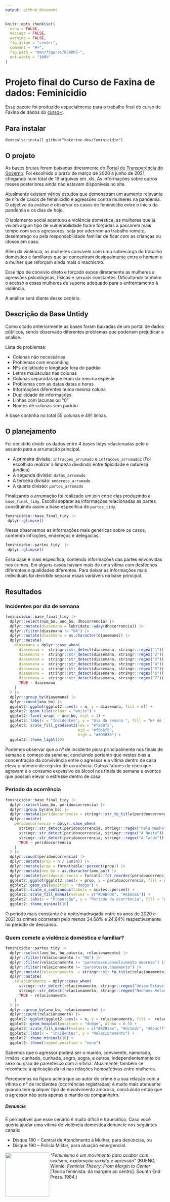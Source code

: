 ```yaml
---
output: github_document
---
```


<!-- README.md is generated from README.Rmd. Please edit that file -->

```r
knitr::opts_chunk$set(
  echo = FALSE, 
  message = FALSE, 
  warning = FALSE,
  fig.align = "center",
  comment = "#>",
  fig.path = "man/figures/README-",
  out.width = "100%"
)
```

# Projeto final do Curso de Faxina de dados: Feminícidio

Esse pacote foi produzido especialmente para o trabalho final do curso de Faxina de dados do [curso-r](https://curso-r.com/). 


## Para instalar 

``` 
devtools::install_github("katerine-dev/feminicidio")
```

## O projeto

As bases brutas foram baixadas diretamente do [Portal de Transparência do Governo]( http://www.ssp.sp.gov.br/transparenciassp/). 
Foi escolhido o prazo de março de 2020 a junho de 2021, chegando num total de 16 arquivos em .xls. As informações sobre outros meses posteriores ainda não estavam disponíveis no site. 

Atualmente existem vários estudos que demonstram um aumento relevante de nºs de casos de feminicídio e agressões contra mulheres na pandemia. O objetivo da análise é observar os casos de feminicídio entre o início da pandemia e os dias de hoje. 

O isolamento social acentuou a violência doméstica, as mulheres que já viviam algum tipo de vulnerabilidade foram forçadas a passarem mais tempo com seus agressores, seja por aderirem ao trabalho remoto, desemprego ou pela responsabilidade familiar de ficar com as crianças ou idosos em casa. 

Além da violência, as mulheres convivem com uma sobrecarga do trabalho doméstico e familiares que se concentram desigualmente entre o homem e a mulher que reforçam ainda mais o machismo. 

Esse tipo de convívio direto e forçado expos diretamente as mulheres a  agressões psicológicas, físicas e sexuais constantes. Dificultando também o acesso a essas mulheres de suporte adequado para o enfrentamento à violência. 

A análise será diante desse cenário.


## Descrição da Base Untidy

Como citado anteriormente as bases foram baixadas de um portal de dados públicos, sendo observado diferentes problemas que poderiam prejudicar a análise. 

Lista de problemas: 

- Colunas não necessárias
- Problemas com enconding
- Nºs de latitude e longitude fora do padrão
- Letras maiúsculas nas colunas
- Colunas separadas que eram da mesma espécie
- Problemas com as datas datas e horas
- Informações diferentes numa mesma coluna 
- Duplicidade de informações 
- Linhas com lacunas ou "0" 
- Nomes de colunas sem padrão

A base continha no total 55 colunas e 491 linhas. 

## O planejamento 

Foi decidido dividir os dados entre 4 bases tidys relacionadas pelo o assunto para a arrumação principal.

- A primeira divisão: `infracoes_arrumado` e `infracoes_arrumado2` (Foi escolhido realizar a limpeza dividindo entre tipicidade e natureza jurídica)
- A segunda divisão: `datas_arrumado`
- A terceira divisão: `endereco_arrumado`
- A quarta divisão: `partes_arrumado`

Finalizando a arrumação foi realizado um join entre elas produzindo a `base_final_tidy`. Escolhi separar as informações relacionadas as partes constituindo assim a base específica de `partes_tidy`.

```r
feminicidio::base_final_tidy |>  
 dplyr::glimpse()
```
Nessa observamos as informações mais genéricas sobre os casos, contendo infrações, endereços e delegacias. 

```r
feminicidio::partes_tidy  |>  
 dplyr::glimpse()
```
Essa base é mais específica, contendo informações das partes envonvidas nos crimes. Em alguns casos haviam mais de uma vítima com desfechos diferentes e qualidades diferentes. Para deixar as informações mais individuais foi decidido separar essas variáveis da base principal. 

## Resultados 

### Incidentes por dia de semana 

```r
feminicidio::base_final_tidy |>
  dplyr::select(num_bo, ano_bo, dhocorrencia) |>
  dplyr::mutate(diasemana = lubridate::wday(dhocorrencia)) |>
  dplyr::filter(diasemana != "NA") |>
  dplyr::mutate(diasemana = as.character(diasemana)) |>
  dplyr::mutate(
    diasemana = dplyr::case_when(
      diasemana =  stringr::str_detect(diasemana, stringr::regex("1")) ~ "Segunda",
      diasemana =  stringr::str_detect(diasemana, stringr::regex("2")) ~ "Terça",
      diasemana =  stringr::str_detect(diasemana, stringr::regex("3")) ~ "Quarta",
      diasemana =  stringr::str_detect(diasemana, stringr::regex("4")) ~ "Quinta",
      diasemana =  stringr::str_detect(diasemana, stringr::regex("5")) ~ "Sexta",
      diasemana =  stringr::str_detect(diasemana, stringr::regex("6")) ~ "Sábado",
      diasemana =  stringr::str_detect(diasemana, stringr::regex("7")) ~ "Domingo",
      TRUE ~ diasemana
    )
  ) |>
  dplyr::group_by(diasemana) |>
  dplyr::count(ano_bo) |>
  ggplot2::ggplot(ggplot2::aes(x = n, y = diasemana, fill = n)) +
  ggplot2::geom_tile(colour = "white") +
  ggplot2::facet_wrap( ~ ano_bo, ncol = 1) +
  ggplot2::labs(x = "Incidentes", y = "Dia da semana ", fill = "Nº de Incidentes") +
  ggplot2::scale_fill_gradient2(low = "#fad8fa",
                                mid = "#f5b6f5",
                                high = "#300630") +
  ggplot2::theme_light(10)
```

Podemos observar que o nº de incidente piora principalmente nos finais de semana e começo da semana, concluindo portanto que nestes dias a concentração da convivência entre o agressor e a vítima dentro de casa eleva o número de registro de ocorrência. Outros fatores de risco que agravam é o consumo excessivo de álcool nos finais de semana e eventos que possam elevar o estresse dentro de casa. 

### Período da ocorrência

```r

feminicidio::base_final_tidy |>
  dplyr::select(ano_bo, peridoocorrencia) |>
  dplyr::group_by(ano_bo) |>
  dplyr::mutate(peridoocorrencia = stringr::str_to_title(peridoocorrencia)) |>
  dplyr::mutate(
    peridoocorrencia = dplyr::case_when(
      stringr::str_detect(peridoocorrencia, stringr::regex("Pela Manha")) ~ "Pela Manhã",
      stringr::str_detect(peridoocorrencia, stringr::regex("A Noite")) ~ "Noite",
      stringr::str_detect(peridoocorrencia, stringr::regex("A Tarde")) ~ "Tarde",
      TRUE ~ peridoocorrencia
    )
  ) |>
  dplyr::count(peridoocorrencia) |>
  dplyr::mutate(prop = n / sum(n)) |>
  dplyr::mutate(prop = formattable::percent(prop)) |>
  dplyr::mutate(ano_bo = as.character(ano_bo)) |>
  dplyr::mutate(peridoocorrencia = forcats::fct_reorder(peridoocorrencia, n)) |>
  ggplot2::ggplot(ggplot2::aes(x = prop, y = peridoocorrencia, fill = ano_bo)) +
  ggplot2::geom_col(position = "dodge") +
  ggplot2::scale_x_continuous(labels = scales::percent) +
  ggplot2::scale_fill_manual(values = c("#D8BFD8", "#EE82EE")) +
  ggplot2::labs(x = "Proporção", y = "Periodo da ocorrência", fill = "Ano") +
  ggplot2::theme_minimal(10)
```

O período mais constante é a noite/madrugada entre os anos de 2020 e 2021 os crimes ocorreram pelo menos 34.68% e 24.64% respectivamente no período de descanso. 

### Quem comete a violência doméstica e familiar? 

```r
feminicidio::partes_tidy |>
  dplyr::select(ano_bo, bo_autoria, relacionamento) |>
  dplyr::filter(relacionamento != "NA") |>
  dplyr::filter(relacionamento != "parentesco,envolvimento amoroso") |>
  dplyr::filter(relacionamento != "parentesco,casamento") |>
  dplyr::mutate(relacionamento  = stringr::str_to_title(relacionamento)) |>
  dplyr::mutate(
    relacionamento = dplyr::case_when(
      stringr::str_detect(relacionamento, stringr::regex("Uniao Estavel")) ~ "União Estável",
      stringr::str_detect(relacionamento, stringr::regex("Nenhuma Relacao")) ~ "Nenhuma Relação",
      TRUE ~ relacionamento
    )
  ) |>
  dplyr::group_by(ano_bo, relacionamento) |>
  dplyr::count(relacionamento) |>
  ggplot2::ggplot(ggplot2::aes(x = n, y = relacionamento, fill =  relacionamento)) +
  ggplot2::geom_boxplot(position = "dodge", alpha = 0.5) +
  ggplot2::scale_fill_manual(values = c("#8282ee", "#dc1edc", "#8eacff", "#b882ee", "#e49aa5")) +
  ggplot2::labs(x = "Incidentes", y = "Relacionamento") +
  ggplot2::theme_minimal(10) +
  ggplot2::theme(legend.position = "none") 
```

Sabemos que o agressor poderá ser o marido, convivente, namorado, irmãos, cunhado, cunhada, sogro, sogra, e outros, independentemente do sexo ou grau de parentesco com a vítima. Atualmente, também se reconhece a aplicação da lei nas relações homoafetivas entre mulheres.

Percebemos na figura acima que ao autor do crime e a sua relação com a vítima  o nº de incidentes (ocorrências registradas) é muito mais atenuante quando tem qualquer tipo de envolvimento amoroso, concluindo então que o agressor não será apenas o marido ou companheiro.



##### Denuncie 

É perceptivel que esse cenário é muito difícil e traumático. Caso você queria ajudar uma vítima de violência doméstica denuncie nos seguintes canais: 

- Disque 180 – Central de Atendimento à Mulher, para denúncias, ou
- Disque 190 – Polícia Militar, para atuação emergencial. 


<img src='man/figs/feminista.png' align="left" height="139" /></a>

_"Feminismo é um movimento para acabar com sexismo, exploração sexista e opressão"_ (BUENO, Winnie. _Feminist Theory: From Margin to Center_ [Teoria feminista: da margem ao centro]. Sounth End Press. 1984.)
